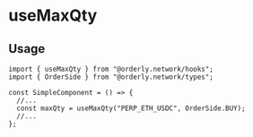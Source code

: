 
<Meta of={MaxQtyStories} />

# useMaxQty

## Usage

```tsx
import { useMaxQty } from "@orderly.network/hooks";
import { OrderSide } from "@orderly.network/types";

const SimpleComponent = () => {
  //...
  const maxQty = useMaxQty("PERP_ETH_USDC", OrderSide.BUY);
  //...
};
```

<Canvas of={MaxQtyStories.Default} />
